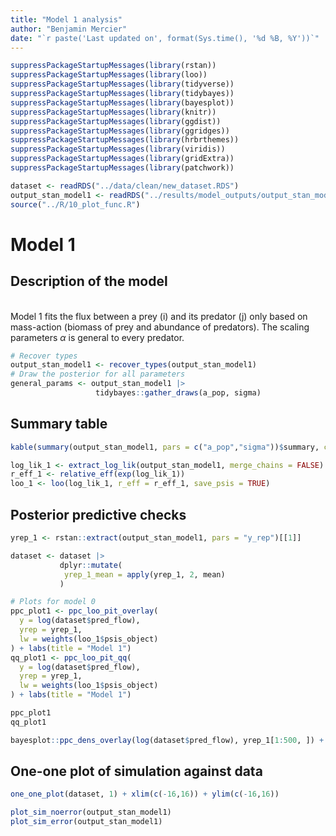 ```yaml
---
title: "Model 1 analysis"
author: "Benjamin Mercier"
date: "`r paste('Last updated on', format(Sys.time(), '%d %B, %Y'))`"
---
```


<!-- Load nedeed libraries -->
```r
suppressPackageStartupMessages(library(rstan))
suppressPackageStartupMessages(library(loo))
suppressPackageStartupMessages(library(tidyverse))
suppressPackageStartupMessages(library(tidybayes))
suppressPackageStartupMessages(library(bayesplot))
suppressPackageStartupMessages(library(knitr))
suppressPackageStartupMessages(library(ggdist))
suppressPackageStartupMessages(library(ggridges))
suppressPackageStartupMessages(library(hrbrthemes))
suppressPackageStartupMessages(library(viridis))
suppressPackageStartupMessages(library(gridExtra))
suppressPackageStartupMessages(library(patchwork))
```
<!-- Load the data --> 
```r
dataset <- readRDS("../data/clean/new_dataset.RDS")
output_stan_model1 <- readRDS("../results/model_outputs/output_stan_model1.RDS")
source("../R/10_plot_func.R")
```

# Model 1
## Description of the model
<br>
Model 1 fits the flux between a prey (i) and its predator (j) only based on mass-action (biomass of prey and abundance of predators).
The scaling parameters $\alpha$ is general to every predator.
<!-- Model equation -->
\begin{align}
F_{ij}^{real} &= \alpha * B_i * \frac{B_j}{M_j}
\end{align}

```r
# Recover types
output_stan_model1 <- recover_types(output_stan_model1)
# Draw the posterior for all parameters
general_params <- output_stan_model1 |>
                   tidybayes::gather_draws(a_pop, sigma)
```

## Summary table
```r
kable(summary(output_stan_model1, pars = c("a_pop","sigma"))$summary, caption = "Summary table model 1")
```

```r
log_lik_1 <- extract_log_lik(output_stan_model1, merge_chains = FALSE)
r_eff_1 <- relative_eff(exp(log_lik_1))
loo_1 <- loo(log_lik_1, r_eff = r_eff_1, save_psis = TRUE)
```

## Posterior predictive checks
```r
yrep_1 <- rstan::extract(output_stan_model1, pars = "y_rep")[[1]]

dataset <- dataset |>
           dplyr::mutate(
            yrep_1_mean = apply(yrep_1, 2, mean)
           )
```

```r
# Plots for model 0
ppc_plot1 <- ppc_loo_pit_overlay(
  y = log(dataset$pred_flow),
  yrep = yrep_1,
  lw = weights(loo_1$psis_object)
) + labs(title = "Model 1")
qq_plot1 <- ppc_loo_pit_qq(
  y = log(dataset$pred_flow),
  yrep = yrep_1,
  lw = weights(loo_1$psis_object)
) + labs(title = "Model 1")
```

```r
ppc_plot1
qq_plot1
```

```r
bayesplot::ppc_dens_overlay(log(dataset$pred_flow), yrep_1[1:500, ]) + labs(title = "Model 0")
```

## One-one plot of simulation against data
```r
one_one_plot(dataset, 1) + xlim(c(-16,16)) + ylim(c(-16,16))
```

```r
plot_sim_noerror(output_stan_model1)
plot_sim_error(output_stan_model1)
```